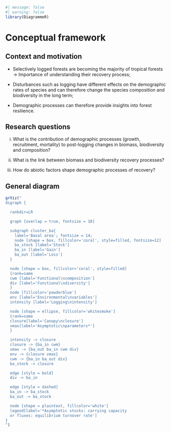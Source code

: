 ```r
#| message: false
#| warning: false
library(DiagrammeR)
```

# Conceptual framework {.unnumbered}

## Context and motivation

-   Selectively logged forests are becoming the majority of tropical forests $\rightarrow$ Importance of understanding their recovery process;

-   Disturbances such as logging have different effects on the demographic rates of species and can therefore change the species composition and biodiversity in the long term;

-   Demographic processes can therefore provide insights into forest resilience.

## Research questions

i.  What is the contribution of demographic processes (growth, recruitment, mortality) to post-logging changes in biomass, biodiversity and composition?

ii. What is the link between biomass and biodiversity recovery processes?

iii. How do abiotic factors shape demographic processes of recovery?

## General diagram 

```r
grViz("
digraph {

  rankdir=LR

  graph [overlap = true, fontsize = 10]

  subgraph cluster_ba{
    label='Basal area'; fontsize = 14;
    node [shape = box, fillcolor='coral', style=filled, fontsize=12]
    ba_stock [label='Stock']
    ba_in [label='Gain']
    ba_out [label='Loss']
  }

  node [shape = box, fillcolor='coral', style=filled]
  {rank=same
  cwm [label='Functional\ncomposition']
  div [label='Functional\ndiversity']
  }
  node [fillcolor='powderblue']
  env [label='Environmental\nvariables']
  intensity [label='Logging\nintensity']

  node [shape = ellipse, fillcolor='whitesmoke']
  {rank=same
  closure[label='Canopy\nclosure']
  vmax[label='Asymptotic\nparameters*']
  }

  intensity -> closure
  closure -> {ba_in cwm}
  vmax -> {ba_out ba_in cwm div}
  env -> {closure vmax}
  cwm -> {ba_in ba_out div}
  ba_stock -> closure

  edge [style = bold]
  div -> ba_in

  edge [style = dashed]
  ba_in -> ba_stock
  ba_out -> ba_stock

  node [shape = plaintext, fillcolor='white']
  legend[label='*Asymptotic stocks: carrying capacity
  or fluxes: equilibrium turnover rate']
}
")
```
